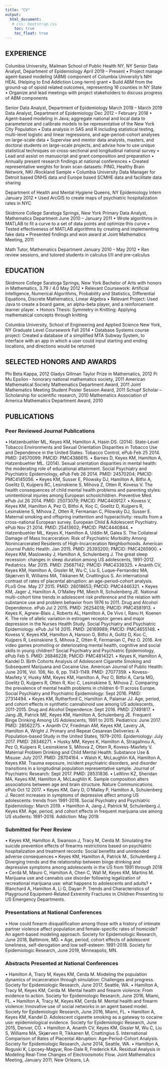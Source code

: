 ```yaml
---
title: "CV"
output: 
  html_document:
   # css: bootstrap.css
    toc: true
    toc_float: true
---
```

## EXPERIENCE
Columbia University, Mailman School of Public Health	NY, NY
Senior Data Analyst, Department of Epidemiology	        April 2019 – Present
•	Project manage agent-based modeling (ABM) component of Columbia University’s NIH HEAL (Helping to End Addiction Long-term) grant
•	Build ABM from the ground-up of opioid related outcomes, representing 16 counties in NY State
•	Organize and lead meetings with project stakeholders to discuss progress of ABM components

Senior Data Analyst, Department of Epidemiology	March 2018 – March 2019
Data Analyst, Department of Epidemiology	Dec 2012 – February 2018
•	Agent-based modeling in Java; aggregate national and local data to parameterize and calibrate models to be representative of the New York City Population
•	Data analysis in SAS and R including statistical testing, multi-level logistic and linear regressions, and age-period-cohort analyses on large-scale data
•	Supervise and mentor data analysts, masters, and doctoral students on large-scale projects, and advise how to use unique statistical techniques on cross-sectional and longitudinal national survey 
•	Lead and assist on manuscript and grant composition and preparation 
•	Annually present research findings at national conferences 
•	Created representative weights for brain scan datasets: PING, Healthy Brain Network, NKI /Rockland Sample
•	Columbia University Data Manager for Detroit based DNHS data and Europe based SCMHE data and facilitate data sharing

Department of Health and Mental Hygiene	Queens, NY
Epidemiology Intern	January 2012
•	Used ArcGIS to create maps of psychiatric hospitalization rates in NYC

Skidmore College	Saratoga Springs, New York
Primary Data Analyst, Mathematics Department	June 2010 – January 2011
•	Wrote algorithms in MATLAB to fit a curve to a set of data points and optimize this curve
•	Tested effectiveness of MATLAB algorithms by creating and implementing fake data
•	Presented findings and won award at Joint Mathematics Meeting, 2011

Math Tutor, Mathematics Department	January 2010 – May 2012
•	Ran review sessions, and tutored students in calculus I/II and pre-calculus

## EDUCATION
Skidmore College	Saratoga Springs, New York
Bachelor of Arts with honors in Mathematics, 3.79 / 4.0	May 2012
•	Relevant Coursework: Artificial Intelligence, Numerical Algorithms, Probability and Statistics, Differential Equations, Discrete Mathematics, Linear Algebra
•	Relevant Project: Used Java to create a board game, an alpha-beta player, and a reinforcement learner player.
•	Honors Thesis: Symmetry in Knitting: Applying mathematical concepts through knitting

Columbia University, School of Engineering and Applied Science	New York, NY
Graduate Level Coursework	Fall 2014
•	Database Systems course project: Created a database of a simplified MTA Subway System, to interface with an app in which a user could input starting and ending locations, and directions would be returned

## SELECTED HONORS AND AWARDS
Phi Beta Kappa, 2012
Gladys Gillman Taylor Prize in Mathematics, 2012 
Pi Mu Epsilon - honorary national mathematics society, 2011
American Mathematical Society Mathematics Department Award, 2011 
Joint Mathematics Meeting Student Poster Session Award, 2011
Schupf Scholar – Scholarship for scientific research, 2010
Mathematics Association of America Mathematics Department Award, 2010 
	
## PUBLICATIONS
### Peer Reviewed Journal Publications
•	Hatzenbuehler ML, Keyes KM, Hamilton A, Hasin DS. (2014). State-Level Tobacco Environments and Sexual Orientation Disparities in Tobacco Use and Dependence in the United States. Tobacco Control, ePub Feb 25 2014. PMID: 24570099; PMCID: PMC4386615.
•	Barnes D, Keyes KM, Hamilton A, Hatzenbuehler ML. (2014). Sexual orientation disparities in mental health: the moderating role of educational attainment. Social Psychiatry and Psychiatric Epidemiology, ePub Feb 26 2014. PMID: 24570204; PMCID: PMC4145056.
•	Keyes KM, Susser E, Pilowsky DJ, Hamilton A, Bitfoi A, Goelitz D, Kuijpers RC, Lesinskiene S, Mihova Z, Otten R, Kovess V. The health consequences of child mental health problems and parenting styles: unintentional injuries among European schoolchildren. Preventive Med. ePub Jul 26 2014. PMID: 25073079; PMCID: PMC4409127. 
•	Kovess V, Keyes KM, Hamilton A, Pez O, Bitfoi A, Koç C, Goelitz D, Kuijpers R, Lesinskiene S, Mihova Z, Otten R, Fermanian C, Pilowsky DJ, Susser E. Maternal smoking and offspring inattention and hyperactivity: results from a cross-national European survey. European Child & Adolescent Psychiatry. ePub Nov 21 2014. PMID: 25413602; PMCID: PMC4440844.
•	Hatzenbuehler ML, Keyes K, Hamilton A, Uddin M, Galea S. The Collateral Damage of Mass Incarceration: Risk of Psychiatric Morbidity Among Nonincarcerated Residents of High-Incarceration Neighborhoods. American Journal Public Health. Jan 2015. PMID: 25393200; PMCID: PMC4265900.
•	Keyes KM, Maslowsky J, Hamilton A, Schulenberg J. The great sleep recession: changes in sleep duration among US adolescents, 1991-2012. Pediatrics. Mar 2015. PMID: 25687142; PMCID: PMC4338325.
•	Ananth CV, Keyes KM, Hamilton A, Gissler M, Wu C, Liu S, Luque-Fernandez MA, Skjærven R, Williams MA, Tikkanen M, Cnattingius S. An international contrast of rates of placental abruption: an age-period-cohort analysis. PLoS One. May 27 2015. PMID: 26018653; PMCID: PMC4446321. 
•	Keyes KM, Jager J, Hamilton A, O'Malley PM, Miech R, Schulenberg JE. National multi-cohort time trends in adolescent risk preference and the relation with substance use and problem behavior from 1976 to 2011. Drug and Alcohol Dependence. ePub Jul 2 2015. PMID: 26254018; PMCID: PMC4581913.
•	Keyes K, Agnew-Blais J, Roberts AL, Hamilton A, De Vivo I, Ranu H, Koenen K. The role of allelic variation in estrogen receptor genes and major depression in the Nurses Health Study. Social Psychiatry and Psychiatric Epidemiology. ePub Jul 14 2015. PMID: 26169989; PMCID: PMC4655148.
•	Kovess V, Keyes KM, Hamilton A, Hanson G, Bitfoi A, Golitz D, Koc C, Kuijpers R, Lesinskiene S, Mihova Z, Otten R, Fermanian C, Pez O. 2016. Are video games promoting or deteriorating mental health, cognitive and social skills in young children? Social Psychiatry and Psychiatric Epidemiology, ePub Feb 5. PMID: 26846228; PMCID: PMC4814321.
•	Keyes K, Hamilton A, Kandel D. Birth Cohorts Analysis of Adolescent Cigarette Smoking and Subsequent Marijuana and Cocaine Use. American Journal of Public Health: June 2016, Vol. 106, No. 6, pp. 1143-1149. PMID: 27077359. 
•	Kovess-Masfety V, Husky MM, Keyes KM, Hamilton A, Pez O, Bitfoi A, Carta MG, Goelitz D, Kuijpers R, Otten R, Koc C, Lesinskiene S, Mihova Z. Comparing the prevalence of mental health problems in children 6-11 across Europe. Social Psychiatry and Psychiatric Epidemiology: Sept 2016. PMID: 27314494.
•	Keyes KM, Rutherford C, Hamilton A, Palamar JJ. Age, period, and cohort effects in synthetic cannabinoid use among US adolescents, 2011-2015. Drug and Alcohol Dependence: Sept 2016. PMID: 27491817. 
•	Jang JB, Patrick ME, Keyes KM, Hamilton A, Schulenberg JE. Frequent Binge Drinking Among US Adolescents, 1991 to 2015. Pediatrics: June 2017. PMID: 28562275.
•	Ananth CV, Friedman AM, Keyes KM, Lavery JA, Hamilton A, Wright J. Primary and Repeat Cesarean Deliveries: A Population-based Study in the United States, 1979–2010. Epidemiology: July 2017. PMID: 28346271.
•	Husky MM, Keyes K, Hamilton A, Stragalinou A, Pez O, Kuijpers R, Lesinskiene S, Mihova Z, Otten R, Kovess-Masfety V. Maternal Problem Drinking and Child Mental Health. Substance Use & Misuse: July 2017. PMID: 28704164.
•	Walsh K, McLaughlin KA, Hamilton A, Keyes KM. Trauma exposure, incident psychiatric disorders, and disorder transitions in a longitudinal population representative sample. Journal of Psychiatric Research: Sept 2017. PMID: 28531836.
•	LeWinn KZ, Sheridan MA, Keyes KM, Hamilton A, McLaughlin K. Sample composition alters associations between age and brain structure. Nature Communications. ePub Oct 12 2017. 
•	Keyes KM, Gary D, O'Malley P, Hamilton A, Schulenberg J. Recent increases in symptoms of depressive affect among US adolescents: trends from 1991-2018. Social Psychiatry and Psychiatric Epidemiology: March 2019.
•	Hamilton A, Jang J, Patrick M, Schulenberg J, Keyes KM. Age, period, and cohort effects in frequent marijuana use among US students: 1991-2018. Addiction: May 2019.

### Submitted for Peer Review
•	Keyes KM, Hamilton A, Swanson J, Tracy M, Cerdá M. Simulating the suicide prevention effects of firearms restrictions based on psychiatric hospitalization and treatment records: Social benefits and unintended adverse consequences 
•	Keyes KM, Hamilton A, Patrick M., Schulenberg J. Diverging trends and the relationship between binge drinking and depressive symptoms among adolescents in the US from 1991 through 2018
•	Cerdá M, Mauro C, Hamilton A, Chen C, Wall M, Keyes KM, Martins M. Marijuana use and cannabis use disorder following legalization of recreational marijuana use: what happens to adolescents and adults?
•	Blanchard A, Hamilton A, Li G, Dayan P. Trends and Characteristics of Playground Equipment-Related Extremity Fractures in Children Presenting to US Emergency Departments.

### Presentations at National Conferences
•	How could firearm disqualification among those with a history of intimate partner violence affect population and female-specific rates of homicide? An agent-based modeling approach. Society for Epidemiologic Research, June 2018, Baltimore, MD.
•	Age, period, cohort effects of adolescent loneliness, self-derogation and low self-esteem: 1991-2018. Society for Epidemiologic Research, June 2019, Minneapolis, MN.

### Abstracts Presented at National Conferences
•	Hamilton A, Tracy M, Keyes KM, Cerda M. Modeling the population dynamics of incarceration through simulation: Challenges and progress. Society for Epidemiologic Research, June 2017, Seattle, WA.
•	Hamilton A, Tracy M, Keyes KM, Cerda M. Mental health and firearm violence: From evidence to action. Society for Epidemiologic Research, June 2016, Miami, FL.
•	Hamilton A, Tracy M, Keyes KM, Cerda M. Mental health and firearm violence: Innovative use of social networks in an agent based model. Society for Epidemiologic Research, June 2016, Miami, FL.
•	Hamilton A, Keyes KM, Kandel D. Adolescent cigarette smoking as a gateway to cocaine use: epidemiological evidence. Society for Epidemiologic Research, June 2015, Denver, CO.
•	Hamilton A, Ananth CV, Keyes KM, Gissler M, Wu C, Liu S, Williams MA, Skjærven R, Tikkanen M, Cnattingius S. International Comparison of Rates of Placental Abruption: Age-Period-Cohort Analysis. Society for Epidemiologic Research, June 2014, Seattle, WA.
•	Hamilton A, Roguski K, Lipcsey-Magyar, Roe-Dale R, Frederick KA. Residual Analysis in Modeling Real-Time Changes of Electroosmotic Flow. Joint Mathematics Meeting, January 2011, New Orleans, LA.

